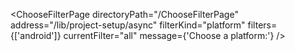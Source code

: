 

<ChooseFilterPage
  directoryPath="/ChooseFilterPage"
  address="/lib/project-setup/async"
  filterKind="platform"
  filters={['android']}
  currentFilter="all"
  message={'Choose a platform:'}
/>
